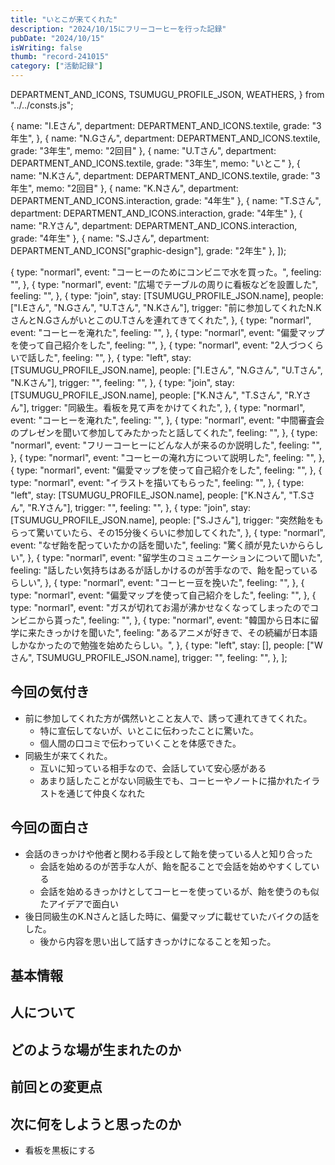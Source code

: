 ```yaml
---
title: "いとこが来てくれた"
description: "2024/10/15にフリーコーヒーを行った記録"
pubDate: "2024/10/15"
isWriting: false
thumb: "record-241015"
category: ["活動記録"]
---
```


  DEPARTMENT_AND_ICONS,
  TSUMUGU_PROFILE_JSON,
  WEATHERS,
} from "../../consts.js";

  {
    name: "I.Eさん",
    department: DEPARTMENT_AND_ICONS.textile,
    grade: "3年生",
  },
  {
    name: "N.Gさん",
    department: DEPARTMENT_AND_ICONS.textile,
    grade: "3年生",
    memo: "2回目"
  },
  {
    name: "U.Tさん",
    department: DEPARTMENT_AND_ICONS.textile,
    grade: "3年生",
    memo: "いとこ"
  },
  {
    name: "N.Kさん",
    department: DEPARTMENT_AND_ICONS.textile,
    grade: "3年生",
    memo: "2回目"
  },
  {
    name: "K.Nさん",
    department: DEPARTMENT_AND_ICONS.interaction,
    grade: "4年生"
  },
  {
    name: "T.Sさん",
    department: DEPARTMENT_AND_ICONS.interaction,
    grade: "4年生"
  },
  {
    name: "R.Yさん",
    department: DEPARTMENT_AND_ICONS.interaction,
    grade: "4年生"
  },
  {
    name: "S.Jさん",
    department: DEPARTMENT_AND_ICONS["graphic-design"],
    grade: "2年生"
  },
]);

  {
    type: "normarl",
    event: "コーヒーのためにコンビニで水を買った。",
    feeling: "",
  },
  {
    type: "normarl",
    event: "広場でテーブルの周りに看板などを設置した",
    feeling: "",
  },
  {
    type: "join",
    stay: [TSUMUGU_PROFILE_JSON.name],
    people: ["I.Eさん", "N.Gさん", "U.Tさん", "N.Kさん"],
    trigger: "前に参加してくれたN.KさんとN.GさんがいとこのU.Tさんを連れてきてくれた",
  },
  {
    type: "normarl",
    event: "コーヒーを淹れた",
    feeling: "",
  },
  {
    type: "normarl",
    event: "偏愛マップを使って自己紹介をした",
    feeling: "",
  },
  {
    type: "normarl",
    event: "2人づつくらいで話した",
    feeling: "",
  },
  {
    type: "left",
    stay: [TSUMUGU_PROFILE_JSON.name],
    people: ["I.Eさん", "N.Gさん", "U.Tさん", "N.Kさん"],
    trigger: "",
    feeling: "",
  },
  {
    type: "join",
    stay: [TSUMUGU_PROFILE_JSON.name],
    people: ["K.Nさん", "T.Sさん", "R.Yさん"],
    trigger: "同級生。看板を見て声をかけてくれた",
  },
  {
    type: "normarl",
    event: "コーヒーを淹れた",
    feeling: "",
  },
  {
    type: "normarl",
    event: "中間審査会のプレゼンを聞いて参加してみたかったと話してくれた",
    feeling: "",
  },
  {
    type: "normarl",
    event: "フリーコーヒーにどんな人が来るのか説明した",
    feeling: "",
  },
  {
    type: "normarl",
    event: "コーヒーの淹れ方について説明した",
    feeling: "",
  },
  {
    type: "normarl",
    event: "偏愛マップを使って自己紹介をした",
    feeling: "",
  },
  {
    type: "normarl",
    event: "イラストを描いてもらった",
    feeling: "",
  },
  {
    type: "left",
    stay: [TSUMUGU_PROFILE_JSON.name],
    people: ["K.Nさん", "T.Sさん", "R.Yさん"],
    trigger: "",
    feeling: "",
  },
  {
    type: "join",
    stay: [TSUMUGU_PROFILE_JSON.name],
    people: ["S.Jさん"],
    trigger: "突然飴をもらって驚いていたら、その15分後くらいに参加してくれた",
  },
  {
    type: "normarl",
    event: "なぜ飴を配っていたかの話を聞いた",
    feeling: "驚く顔が見たいかららしい",
  },
  {
    type: "normarl",
    event: "留学生のコミュニケーションについて聞いた",
    feeling: "話したい気持ちはあるが話しかけるのが苦手なので、飴を配っているらしい",
  },
  {
    type: "normarl",
    event: "コーヒー豆を挽いた",
    feeling: "",
  },
  {
    type: "normarl",
    event: "偏愛マップを使って自己紹介をした",
    feeling: "",
  },
  {
    type: "normarl",
    event: "ガスが切れてお湯が沸かせなくなってしまったのでコンビニから貰った",
    feeling: "",
  },
  {
    type: "normarl",
    event: "韓国から日本に留学に来たきっかけを聞いた",
    feeling: "あるアニメが好きで、その続編が日本語しかなかったので勉強を始めたらしい。",
  },
  {
    type: "left",
    stay: [],
    people: ["Wさん", TSUMUGU_PROFILE_JSON.name],
    trigger: "",
    feeling: "",
  },
];

## 今回の気付き

- 前に参加してくれた方が偶然いとこと友人で、誘って連れてきてくれた。
  - 特に宣伝してないが、いとこに伝わったことに驚いた。
  - 個人間の口コミで伝わっていくことを体感できた。
- 同級生が来てくれた。
  - 互いに知っている相手なので、会話していて安心感がある
  - あまり話したことがない同級生でも、コーヒーやノートに描かれたイラストを通じて仲良くなれた


## 今回の面白さ
- 会話のきっかけや他者と関わる手段として飴を使っている人と知り合った
  - 会話を始めるのが苦手な人が、飴を配ることで会話を始めやすくしている
  - 会話を始めるきっかけとしてコーヒーを使っているが、飴を使うのも似たアイデアで面白い
- 後日同級生のK.Nさんと話した時に、偏愛マップに載せていたバイクの話をした。
  - 後から内容を思い出して話すきっかけになることを知った。

## 基本情報

<PostBasicInfo
  date="2024-10-15"
  otherEventDates={eventDates}
  weather="晴れ"
  temp="26"
  place="東学広場 テキスタイル棟側"
/>

## 人について

<TsumuguInfo
  condition="元気"
  comment="メッセージで予約されていたのでやるしかないという決意が固まっている"
  photo=""
  client:load
/>

<VisitorsInfo visitors={peopleWithColor} />

## どのような場が生まれたのか

<EventsInfo overview="" people={peopleWithColor} events={events} />

## 前回との変更点

<DiffInfo
  diffs={[]}
  client:load
/>

## 次に何をしようと思ったのか

- 看板を黒板にする

